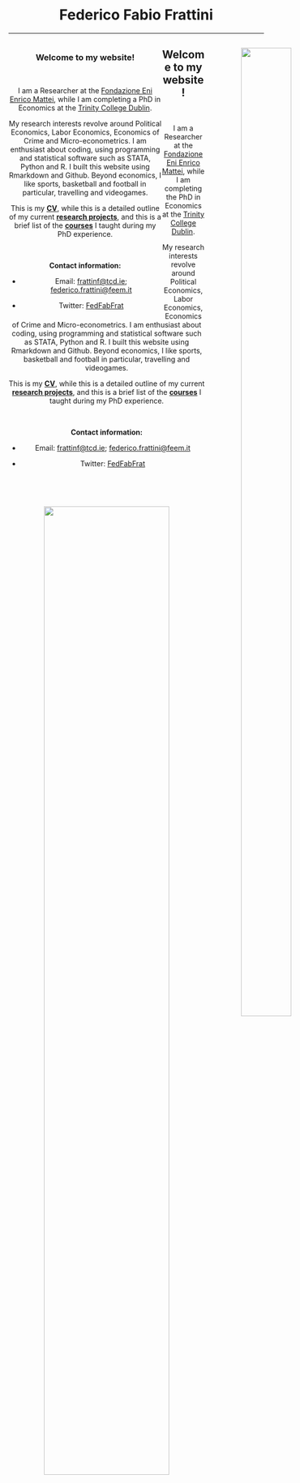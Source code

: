 <div align="center">
# Federico Fabio Frattini 
<div>

****

<div id=content-desktop>

<div style="float:left; width:60%;" align="justify">

### Welcome to my website!

<br />

I am a Researcher at the <a href="https://www.feem.it/" target="_blank">Fondazione Eni Enrico Mattei</a>, while I am completing a PhD in Economics at the <a href="https://www.tcd.ie/Economics/" target="_blank">Trinity College Dublin</a>. 

My research interests revolve around Political Economics, Labor Economics, Economics of Crime and Micro-econometrics. I am enthusiast about coding, using programming and statistical software such as STATA, Python and R. I built this website using Rmarkdown and Github. Beyond economics, I like sports, basketball and football in particular, travelling and videogames.

This is my <a href="cv_fff.pdf#" class="download" target="_blank" title="Download CV as PDF">**CV**</a>, while this is a detailed outline of my current <a href="https://fedfabfrat.github.io/research.html">**research projects**</a>, and this is a brief list of the <a href="https://fedfabfrat.github.io/teaching.html">**courses**</a> I taught during my PhD experience.

<br />

**Contact information:**

* Email: [frattinf@tcd.ie](mailto:frattinf@tcd.ie); [federico.frattini@feem.it](mailto:federico.frattini@feem.it)

* Twitter: <a href="https://twitter.com/FedFabFrat" target="_blank">FedFabFrat</a>

</div>

<div style="float:right; width:40%; margin-left:20px; margin-right:-105px;">

![](IMG_4145.jpg){width=70%}

<br />


</div>

</div>


<div id=content-mobile>

 
## Welcome to my website!

<br />

I am a Researcher at the <a href="https://www.feem.it/" target="_blank">Fondazione Eni Enrico Mattei</a>, while I am completing the PhD in Economics at the <a href="https://www.tcd.ie/Economics/" target="_blank">Trinity College Dublin</a>. 

My research interests revolve around Political Economics, Labor Economics, Economics of Crime and Micro-econometrics. I am enthusiast about coding, using programming and statistical software such as STATA, Python and R. I built this website using Rmarkdown and Github. Beyond economics, I like sports, basketball and football in particular, travelling and videogames.

This is my <a href="cv_fff.pdf#" class="download" target="_blank" title="Download CV as PDF">**CV**</a>, while this is a detailed outline of my current <a href="https://fedfabfrat.github.io/research.html">**research projects**</a>, and this is a brief list of the <a href="https://fedfabfrat.github.io/teaching.html">**courses**</a> I taught during my PhD experience.

<br />

**Contact information:**

* Email: [frattinf@tcd.ie](mailto:frattinf@tcd.ie); [federico.frattini@feem.it](mailto:federico.frattini@feem.it)

* Twitter: <a href="https://twitter.com/FedFabFrat" target="_blank">FedFabFrat</a>

<br />

<br />

<div align="center">

![](IMG_4145.jpg){width=70%}

<br />


</div>

</div>
